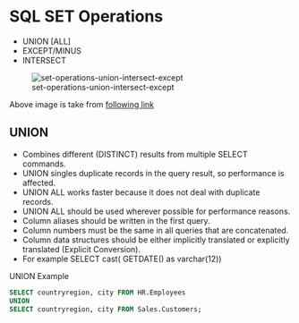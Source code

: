 # SQL SET Operations

- UNION [ALL]
- EXCEPT/MINUS
- INTERSECT


![set-operations-union-intersect-except](../course-contents/images/set-operations-union-intersect-except.png)

Above image is take from [following link](https://medium.com/@sounder.rahul/interesting-read-sql-set-operators-union-union-all-intersect-minus-except-f325f378882f)




## UNION

- Combines different (DISTINCT) results from multiple SELECT commands.
- UNION singles duplicate records in the query result, so performance is affected.
- UNION ALL works faster because it does not deal with duplicate records.
- UNION ALL should be used wherever possible for performance reasons.
- Column aliases should be written in the first query.
- Column numbers must be the same in all queries that are concatenated.
- Column data structures should be either implicitly translated or explicitly translated (Explicit Conversion).
- For example SELECT cast( GETDATE() as varchar(12))


UNION Example

``` sql
SELECT countryregion, city FROM HR.Employees
UNION
SELECT countryregion, city FROM Sales.Customers;
```

